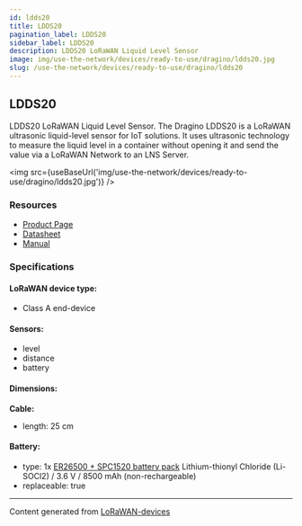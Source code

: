 ```yaml
---
id: ldds20
title: LDDS20
pagination_label: LDDS20
sidebar_label: LDDS20
description: LDDS20 LoRaWAN Liquid Level Sensor
image: img/use-the-network/devices/ready-to-use/dragino/ldds20.jpg
slug: /use-the-network/devices/ready-to-use/dragino/ldds20
---
```



## LDDS20

LDDS20 LoRaWAN Liquid Level Sensor.
The Dragino LDDS20 is a LoRaWAN ultrasonic liquid-level sensor for IoT solutions. It uses ultrasonic technology to measure the liquid level in a container without opening it and send the value via a LoRaWAN Network to an LNS Server.

<img src={useBaseUrl('img/use-the-network/devices/ready-to-use/dragino/ldds20.jpg')} />

### Resources

- [Product Page](http://www.dragino.com/products/lora-lorawan-end-node/item/164-ldds20.html)
- [Datasheet](https://www.dropbox.com/sh/2oe2xq6scri68q3/AABizfzW5HUikdJLQByWbFAga/Datasheet_LDDS20_LoRaWAN%20Liquid%20Level%20Sensor.pdf?dl=0)
- [Manual](http://wiki.dragino.com/xwiki/bin/view/Main/User%20Manual%20for%20LoRaWAN%20End%20Nodes/LDDS20%20-%20LoRaWAN%20Liquid%20Level%20Sensor%20User%20Manual/)

### Specifications

#### LoRaWAN device type:
- Class A end-device

#### Sensors:

- level
- distance
- battery

#### Dimensions:

**Cable:**
- length: 25 cm

#### Battery:

- type: 1x [ER26500 + SPC1520 battery pack](http://wiki.dragino.com/xwiki/bin/view/Main/How%20to%20calculate%20the%20battery%20life%20of%20Dragino%20sensors%3F/#H1.ER265002BSPC1520BatteryPack) Lithium-thionyl Chloride (Li-SOCl2) / 3.6 V / 8500 mAh (non-rechargeable)
- replaceable: true

---

Content generated from [LoRaWAN-devices](https://github.com/TheThingsNetwork/lorawan-devices)

